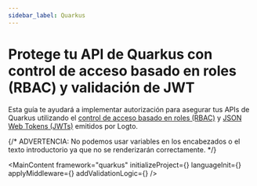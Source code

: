 ```yaml
---
sidebar_label: Quarkus
---
```




# Protege tu API de Quarkus con control de acceso basado en roles (RBAC) y validación de JWT

Esta guía te ayudará a implementar autorización para asegurar tus APIs de Quarkus utilizando el [control de acceso basado en roles (RBAC)](/authorization/role-based-access-control) y [JSON Web Tokens (JWTs)](https://auth.wiki/jwt) emitidos por Logto.

{/* ADVERTENCIA: No podemos usar variables en los encabezados o el texto introductorio ya que no se renderizarán correctamente. */}

<MainContent
  framework="quarkus"
  initializeProject={<InitProject />}
  languageInit={<Init />}
  applyMiddleware={<ApplyMiddleware />}
  addValidationLogic={<AddValidationLogic framework="quarkus" />}
/>
